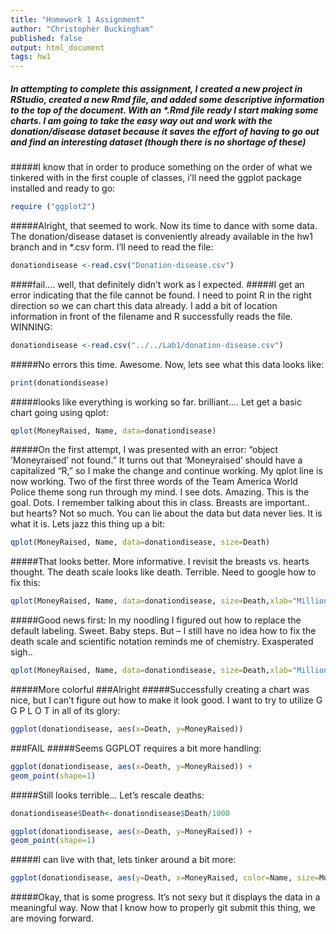 ```yaml
---
title: "Homework 1 Assignment"
author: "Christopher Buckingham"
published: false
output: html_document
tags: hw1
---
```

##### In attempting to complete this assignment, I created a new project in RStudio, created a new Rmd file, and added some descriptive information to the top of the document. With an *.Rmd file ready I start making some charts. I am going to take the easy way out and work with the donation/disease dataset because it saves the effort of having to go out and find an interesting dataset (though there is no shortage of these)

#####I know that in order to produce something on the order of what we tinkered with in the first couple of classes, i'll need the ggplot package installed and ready to go:

```r
require ("ggplot2")
```

#####Alright, that seemed to work. Now its time to dance with some data. The donation/disease dataset is conveniently already available in the hw1 branch and in *.csv form. I'll need to read the file:

```r
donationdisease <-read.csv("Donation-disease.csv")
```

####fail.... well, that definitely didn't work as I expected. 
#####I get an error indicating that the file cannot be found. I need to point R in the right direction so we can chart this data already. I add a bit of location information in front of the filename and R successfully reads the file. WINNING:

```r
donationdisease <-read.csv("../../Lab1/donation-disease.csv")
```

#####No errors this time. Awesome. Now, lets see what this data looks like:

```r
print(donationdisease)
```

#####looks like everything is working so far. brilliant.... Let get a basic chart going using qplot:

```r
qplot(MoneyRaised, Name, data=donationdisease)
```

#####On the first attempt, I was presented with an error: "object 'Moneyraised' not found." It turns out that 'Moneyraised' should have a capitalized "R," so I make the change and continue working. My qplot line is now working. Two of the first three words of the Team America World Police theme song run through my mind. I see dots. Amazing. This is the goal. Dots. I remember talking about this in class. Breasts are important.. but hearts? Not so much. You can lie about the data but data never lies. It is what it is. Lets jazz this thing up a bit:

```r
qplot(MoneyRaised, Name, data=donationdisease, size=Death)
```

#####That looks better. More informative. I revisit the breasts vs. hearts thought. The death scale looks like death. Terrible. Need to google how to fix this:

```r
qplot(MoneyRaised, Name, data=donationdisease, size=Death,xlab="Millions of dollars raised",ylab="Lives claimed")
```

#####Good news first: In my noodling I figured out how to replace the default labeling. Sweet. Baby steps. But -- I still have no idea how to fix the death scale and scientific notation reminds me of chemistry. Exasperated sigh..

```r
qplot(MoneyRaised, Name, data=donationdisease, size=Death,xlab="Millions of dollars raised",ylab="Lives claimed", color=Name)
```

#####More colorful
###Alright
#####Successfully creating a chart was nice, but I can't figure out how to make it look good. I want to try to utilize G G P L O T in all of its glory:

```r
ggplot(donationdisease, aes(x=Death, y=MoneyRaised))
```

###FAIL
#####Seems GGPLOT requires a bit more handling:

```r
ggplot(donationdisease, aes(x=Death, y=MoneyRaised)) +
geom_point(shape=1)
```

#####Still looks terrible... Let's rescale deaths:

```r
donationdisease$Death<-donationdisease$Death/1000

ggplot(donationdisease, aes(x=Death, y=MoneyRaised)) +
geom_point(shape=1)
```

#####I can live with that, lets tinker around a bit more:

```r
ggplot(donationdisease, aes(y=Death, x=MoneyRaised, color=Name, size=MoneyRaised)) + geom_point()+ labs(title = "Deaths by Cause and Donations to Related Charities",x = "Money Raised ($mm) for Related Charity",y = "Number of deaths (000s)")
```

#####Okay, that is some progress. It's not sexy but it displays the data in a meaningful way. Now that I know how to properly git submit this thing, we are moving forward.

